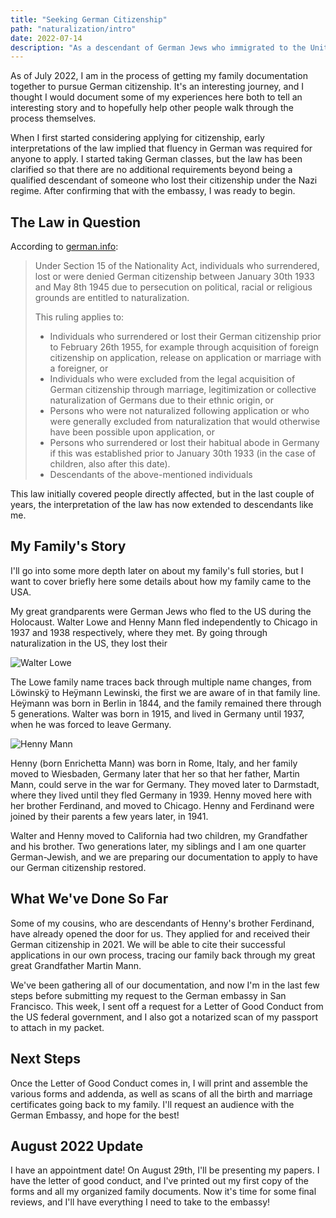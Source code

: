 ```yaml
---
title: "Seeking German Citizenship"
path: "naturalization/intro"
date: 2022-07-14
description: "As a descendant of German Jews who immigrated to the United States, I'm pursuing my right to reclaim my german citizenship."
---
```


As of July 2022, I am in the process of getting my family documentation together to pursue German citizenship. It's an interesting journey, and I thought I would document some of my experiences here both to tell an interesting story and to hopefully help other people walk through the process themselves.

When I first started considering applying for citizenship, early interpretations of the law implied that fluency in German was required for anyone to apply. I started taking German classes, but the law has been clarified so that there are no additional requirements beyond being a qualified descendant of someone who lost their citizenship under the Nazi regime. After confirming that with the embassy, I was ready to begin.

## The Law in Question

According to [german.info](https://www.germany.info/us-en/service/03-Citizenship/-/2479490):

> Under Section 15 of the Nationality Act, individuals who surrendered, lost or were denied German citizenship between January 30th 1933 and May 8th 1945 due to persecution on political, racial or religious grounds are entitled to naturalization.
>
> This ruling applies to:
>
> - Individuals who surrendered or lost their German citizenship prior to February 26th 1955, for example through acquisition of foreign citizenship on application, release on application or marriage with a foreigner, or
> - Individuals who were excluded from the legal acquisition of German citizenship through marriage, legitimization or collective naturalization of Germans due to their ethnic origin, or
> - Persons who were not naturalized following application or who were generally excluded from naturalization that would otherwise have been possible upon application, or
> - Persons who surrendered or lost their habitual abode in Germany if this was established prior to January 30th 1933 (in the case of children, also after this date).
> - Descendants of the above-mentioned individuals

This law initially covered people directly affected, but in the last couple of years, the interpretation of the law has now extended to descendants like me.

## My Family's Story

I'll go into some more depth later on about my family's full stories, but I want to cover briefly here some details about how my family came to the USA.

My great grandparents were German Jews who fled to the US during the Holocaust. Walter Lowe and Henny Mann fled independently to Chicago in 1937 and 1938 respectively, where they met. By going through naturalization in the US, they lost their

![Walter Lowe](./walter_lowe.jpeg "Walter Lowe")

The Lowe family name traces back through multiple name changes, from Löwinskÿ to Heÿmann Lewinski, the first we are aware of in that family line. Heÿmann was born in Berlin in 1844, and the family remained there through 5 generations. Walter was born in 1915, and lived in Germany until 1937, when he was forced to leave Germany.

![Henny Mann](./henny_mann.jpeg)

Henny (born Enrichetta Mann) was born in Rome, Italy, and her family moved to Wiesbaden, Germany later that her so that her father, Martin Mann, could serve in the war for Germany. They moved later to Darmstadt, where they lived until they fled Germany in 1939. Henny moved here with her brother Ferdinand, and moved to Chicago. Henny and Ferdinand were joined by their parents a few years later, in 1941.

Walter and Henny moved to California had two children, my Grandfather and his brother. Two generations later, my siblings and I am one quarter German-Jewish, and we are preparing our documentation to apply to have our German citizenship restored.

## What We've Done So Far

Some of my cousins, who are descendants of Henny's brother Ferdinand, have already opened the door for us. They applied for and received their German citizenship in 2021. We will be able to cite their successful applications in our own process, tracing our family back through my great great Grandfather Martin Mann.

We've been gathering all of our documentation, and now I'm in the last few steps before submitting my request to the German embassy in San Francisco. This week, I sent off a request for a Letter of Good Conduct from the US federal government, and I also got a notarized scan of my passport to attach in my packet.

## Next Steps

Once the Letter of Good Conduct comes in, I will print and assemble the various forms and addenda, as well as scans of all the birth and marriage certificates going back to my family. I'll request an audience with the German Embassy, and hope for the best!

## August 2022 Update

I have an appointment date! On August 29th, I'll be presenting my papers. I have the letter of good conduct, and I've printed out my first copy of the forms and all my organized family documents. Now it's time for some final reviews, and I'll have everything I need to take to the embassy!
